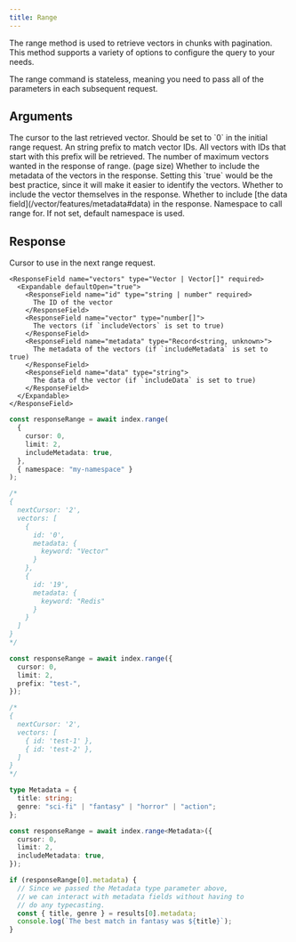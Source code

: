 ```yaml
---
title: Range
---
```


The range method is used to retrieve vectors in chunks with pagination. This method supports a variety of options to configure the query to your needs.

<Note>
  The range command is stateless, meaning you need to pass all of the parameters
  in each subsequent request.
</Note>

## Arguments

<ParamField body="cursor" type="string | number" required>
  The cursor to the last retrieved vector. Should be set to `0` in the initial
  range request.
</ParamField>
<ParamField body="prefix" type="string">
  An string prefix to match vector IDs. All vectors with IDs that start with
  this prefix will be retrieved.
</ParamField>
<ParamField body="limit" type="number" required>
  The number of maximum vectors wanted in the response of range. (page size)
</ParamField>
<ParamField body="includeMetadata" type="boolean">
  Whether to include the metadata of the vectors in the response. Setting this
  `true` would be the best practice, since it will make it easier to identify
  the vectors.
</ParamField>
<ParamField body="includeVectors" type="boolean">
  Whether to include the vector themselves in the response.
</ParamField>
<ParamField body="includeData" type="boolean">
  Whether to include [the data field](/vector/features/metadata#data) in the
  response.
</ParamField>
<ParamField name="Namespace" type="{ namespace?: string }">
  Namespace to call range for. If not set, default namespace is used.
</ParamField>

## Response

<ResponseField name="RangeResponse" type="" required>
  <Expandable defaultOpen="true">
    <ResponseField name="nextCursor" type="string | number" required>
      Cursor to use in the next range request.
    </ResponseField>

   	<ResponseField name="vectors" type="Vector | Vector[]" required>
      <Expandable defaultOpen="true">
        <ResponseField name="id" type="string | number" required>
          The ID of the vector
        </ResponseField>
        <ResponseField name="vector" type="number[]">
          The vectors (if `includeVectors` is set to true)
        </ResponseField>
        <ResponseField name="metadata" type="Record<string, unknown>">
          The metadata of the vectors (if `includeMetadata` is set to true)
        </ResponseField>
        <ResponseField name="data" type="string">
          The data of the vector (if `includeData` is set to true)
        </ResponseField>
      </Expandable>
    </ResponseField>
  </Expandable>
</ResponseField>

<RequestExample>

```typescript Basic
const responseRange = await index.range(
  {
    cursor: 0,
    limit: 2,
    includeMetadata: true,
  },
  { namespace: "my-namespace" }
);

/*
{
  nextCursor: '2',
  vectors: [
    { 
      id: '0',
      metadata: {
        keyword: "Vector"
      } 
    },
    { 
      id: '19',
      metadata: {
        keyword: "Redis"
      } 
    }
  ]
}
*/
```

```typescript ID prefix
const responseRange = await index.range({
  cursor: 0,
  limit: 2,
  prefix: "test-",
});

/*
{
  nextCursor: '2',
  vectors: [
    { id: 'test-1' },
    { id: 'test-2' },
  ]
}
*/
```

```typescript Improved Types
type Metadata = {
  title: string;
  genre: "sci-fi" | "fantasy" | "horror" | "action";
};

const responseRange = await index.range<Metadata>({
  cursor: 0,
  limit: 2,
  includeMetadata: true,
});

if (responseRange[0].metadata) {
  // Since we passed the Metadata type parameter above,
  // we can interact with metadata fields without having to
  // do any typecasting.
  const { title, genre } = results[0].metadata;
  console.log(`The best match in fantasy was ${title}`);
}
```

</RequestExample>

